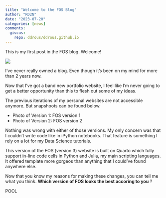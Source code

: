 ```yaml
---
title: "Welcome to the FOS Blog"
author: "RD2N"
date: "2023-07-20"
categories: [news]
comments:
  giscus: 
    repo: ddrous/ddrous.github.io
---
```


This is my first post in the FOS blog. Welcome!

![](thumbnail.jpg)

I've never really owned a blog. Even though it's been on my mind for more than 2 years now.

Now that I've got a band new portfolio website, I feel like I'm never going to get a better opportunity than this to flesh out some of my ideas.

The previous iterations of my personal websites are not accessible anymore. But snapshoots can be found below.

- Photo of Version 1: FOS version 1
- Photo of Version 2: FOS version 2

Nothing was wrong with either of those versions. My only concern was that I couldn't write code like in iPython notebooks. That feature is something I rely on a lot for my Data Science tutorials.

This version of the FOS (version 3) website is built on Quarto which fully support in-line code cells in Python and Julia, my main scripting languages. It offered template more gorgeos than anything that I could've found anywhere else.

Now that you know my reasons for making these changes, you can tell me what you think. **Which version of FOS looks the best accoring to you** ?

POOL 